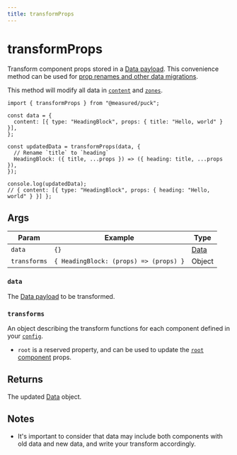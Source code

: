 ```yaml
---
title: transformProps
---
```


# transformProps

Transform component props stored in a [Data payload](/docs/api-reference/data). This convenience method can be used for [prop renames and other data migrations](/docs/integrating-puck/data-migration).

This method will modify all data in [`content`](/docs/api-reference/data#content) and [`zones`](/docs/api-reference/data#zones).

```tsx copy showLineNumbers {7-10}
import { transformProps } from "@measured/puck";

const data = {
  content: [{ type: "HeadingBlock", props: { title: "Hello, world" } }],
};

const updatedData = transformProps(data, {
  // Rename `title` to `heading`
  HeadingBlock: ({ title, ...props }) => ({ heading: title, ...props }),
});

console.log(updatedData);
// { content: [{ type: "HeadingBlock", props: { heading: "Hello, world" } }] };
```

## Args

| Param        | Example                                | Type                             |
| ------------ | -------------------------------------- | -------------------------------- |
| `data`       | `{}`                                   | [Data](/docs/api-reference/data) |
| `transforms` | `{ HeadingBlock: (props) => (props) }` | Object                           |

### `data`

The [Data payload](/docs/api-reference/data) to be transformed.

### `transforms`

An object describing the transform functions for each component defined in your [`config`](/docs/api-reference/configuration/config).

- `root` is a reserved property, and can be used to update the [`root` component](/docs/api-reference/configuration/config#root) props.

## Returns

The updated [Data](/docs/api-reference/data) object.

## Notes

- It's important to consider that data may include both components with old data and new data, and write your transform accordingly.
